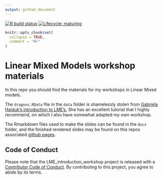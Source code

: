 ```yaml
---
output: github_document
---
```


<!-- badges: start -->
[![R build status](https://github.com/Athanasiamo/LME_introduction_workshop/workflows/R-CMD-check/badge.svg)](https://github.com/Athanasiamo/LME_introduction_workshop/actions)
[![Lifecycle: maturing](https://img.shields.io/badge/lifecycle-maturing-blue.svg)](https://www.tidyverse.org/lifecycle/#maturing)
<!-- badges: end -->

```r
knitr::opts_chunk$set(
  collapse = TRUE,
  comment = "#>"
)
```
# Linear Mixed Models workshop materials

In this repo you should find the materials for my workshops in Linear Mixed models. 

The `dragons.RData` file in the `data` folder is shamelessly stolen from [Gabriela Hajduk's introduction to LME's.](https://gkhajduk.github.io/2017-03-09-mixed-models/)
She has an excellent tutorial that I highly recommend, on which I also have somewhat adapted my own workshop.

The Rmarkdown files used to make the slides can be found in the `docs` folder, and the finished rendered slides may be found on this repos associated [github pages](https://athanasiamo.github.io/LME_introduction_workshop/).
 
 
## Code of Conduct

Please note that the LME_introduction_workshop project is released with a [Contributor Code of Conduct](https://contributor-covenant.org/version/2/0/CODE_OF_CONDUCT.html). By contributing to this project, you agree to abide by its terms.
